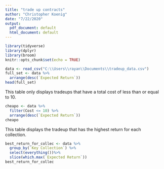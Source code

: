 ---
title: "trade up contracts"
author: "Christopher Koenig"
date: "7/22/2020"
output:
  pdf_document: default
  html_document: default
---

```{r setup, include=FALSE}
library(tidyverse)
library(dplyr)
library(broom)
knitr::opts_chunk$set(echo = TRUE)
```
```{r}
data <- read_csv("C:\\Users\\rayan\\Documents\\tradeup_data.csv")
full_set <- data %>%
  arrange(desc(`Expected Return`))
head(full_set)
```
This table only displays tradeups that have a total cost of less than or equal to 10.
```{r}
cheapo <- data %>%
  filter(Cost <= 10) %>%
  arrange(desc(`Expected Return`))
cheapo
```
This table displays the tradeup that has the highest return for each collection.
```{r}
best_return_for_collec <- data %>%
  group_by(`Key Collection`) %>%
  select(everything())%>%
  slice(which.max(`Expected Return`))
best_return_for_collec
```